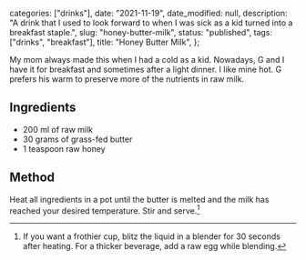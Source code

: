 
  categories: ["drinks"],
  date: "2021-11-19",
  date_modified: null,
  description:
    "A drink that I used to look forward to when I was sick as a kid turned into a breakfast staple.",
  slug: "honey-butter-milk",
  status: "published",
  tags: ["drinks", "breakfast"],
  title: "Honey Butter Milk",
};


My mom always made this when I had a cold as a kid. Nowadays, G and I have it for breakfast and sometimes after a light dinner. I like mine hot. G prefers his warm to preserve more of the nutrients in raw milk.

## Ingredients

- 200 ml of raw milk
- 30 grams of grass-fed butter
- 1 teaspoon raw honey

## Method

Heat all ingredients in a pot until the butter is melted and the milk has reached your desired temperature. Stir and serve.[^1]

[^1]: If you want a frothier cup, blitz the liquid in a blender for 30 seconds after heating. For a thicker beverage, add a raw egg while blending.
